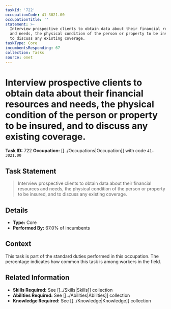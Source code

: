 ```yaml
---
taskId: '722'
occupationCode: 41-3021.00
occupationTitle: ''
statement: >-
  Interview prospective clients to obtain data about their financial resources
  and needs, the physical condition of the person or property to be insured, and
  to discuss any existing coverage.
taskType: Core
incumbentsResponding: 67
collection: Tasks
source: onet
---
```

# Interview prospective clients to obtain data about their financial resources and needs, the physical condition of the person or property to be insured, and to discuss any existing coverage.

**Task ID:** 722
**Occupation:** [[../Occupations|Occupation]] with code `41-3021.00`

## Task Statement

> Interview prospective clients to obtain data about their financial resources and needs, the physical condition of the person or property to be insured, and to discuss any existing coverage.

## Details

- **Type:** Core
- **Performed By:** 67.0% of incumbents

## Context

This task is part of the standard duties performed in this occupation. The percentage indicates how common this task is among workers in the field.

## Related Information

- **Skills Required:** See [[../Skills|Skills]] collection
- **Abilities Required:** See [[../Abilities|Abilities]] collection
- **Knowledge Required:** See [[../Knowledge|Knowledge]] collection
